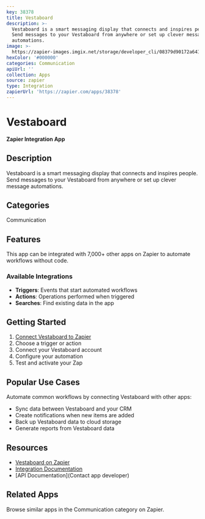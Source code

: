 ```yaml
---
key: 38378
title: Vestaboard
description: >-
  Vestaboard is a smart messaging display that connects and inspires people.
  Send messages to your Vestaboard from anywhere or set up clever message
  automations.
image: >-
  https://zapier-images.imgix.net/storage/developer_cli/08379d90172a641849ac9dfd050f71e1.png?auto=format%2Ccompress&ixlib=python-3.0.0&q=50
hexColor: '#000000'
categories: Communication
apiUrl: ''
collection: Apps
source: zapier
type: Integration
zapierUrl: 'https://zapier.com/apps/38378'
---
```

# Vestaboard

**Zapier Integration App**

## Description

Vestaboard is a smart messaging display that connects and inspires people. Send messages to your Vestaboard from anywhere or set up clever message automations.

## Categories

Communication

## Features

This app can be integrated with 7,000+ other apps on Zapier to automate workflows without code.

### Available Integrations

- **Triggers**: Events that start automated workflows
- **Actions**: Operations performed when triggered
- **Searches**: Find existing data in the app

## Getting Started

1. [Connect Vestaboard to Zapier](https://zapier.com/apps/38378)
2. Choose a trigger or action
3. Connect your Vestaboard account
4. Configure your automation
5. Test and activate your Zap

## Popular Use Cases

Automate common workflows by connecting Vestaboard with other apps:

- Sync data between Vestaboard and your CRM
- Create notifications when new items are added
- Back up Vestaboard data to cloud storage
- Generate reports from Vestaboard data

## Resources

- [Vestaboard on Zapier](https://zapier.com/apps/38378)
- [Integration Documentation](https://zapier.com/apps/38378/integrations)
- [API Documentation](Contact app developer)

## Related Apps

Browse similar apps in the Communication category on Zapier.
